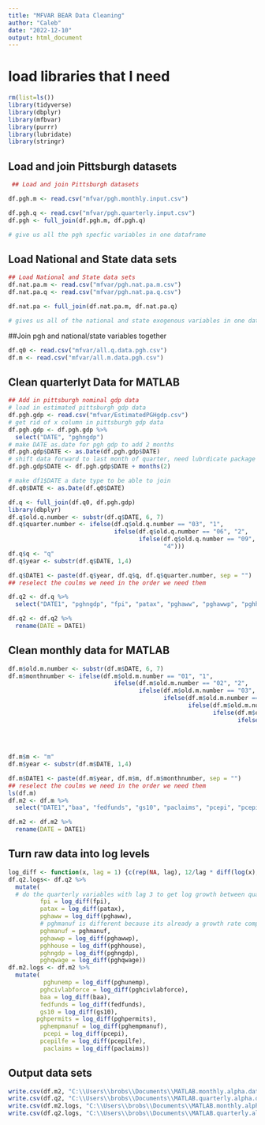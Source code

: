 ```yaml
---
title: "MFVAR BEAR Data Cleaning"
author: "Caleb"
date: "2022-12-10"
output: html_document
---
```


# load libraries that I need 
```r
rm(list=ls())
library(tidyverse) 
library(dbplyr) 
library(mfbvar) 
library(purrr)
library(lubridate)
library(stringr)
``` 
## Load and join Pittsburgh datasets 
```r
 ## Load and join Pittsburgh datasets 

df.pgh.m <- read.csv("mfvar/pgh.monthly.input.csv")

df.pgh.q <- read.csv("mfvar/pgh.quarterly.input.csv") 
df.pgh <- full_join(df.pgh.m, df.pgh.q)

# give us all the pgh specfic variables in one dataframe 
```
## Load National and State data sets 
```r
## Load National and State data sets 
df.nat.pa.m <- read.csv("mfvar/pgh.nat.pa.m.csv")
df.nat.pa.q <- read.csv("mfvar/pgh.nat.pa.q.csv") 

df.nat.pa <- full_join(df.nat.pa.m, df.nat.pa.q) 

# gives us all of the national and state exogenous variables in one dataframe 

```

##Join pgh and national/state variables together 
```r
df.q0 <- read.csv("mfvar/all.q.data.pgh.csv") 
df.m <- read.csv("mfvar/all.m.data.pgh.csv") 

```
## Clean quarterlyt Data for MATLAB 
```r
## Add in pittsburgh nominal gdp data 
# load in estimated pittsburgh gdp data 
df.pgh.gdp <- read.csv("mfvar/EstimatedPGHgdp.csv") 
# get rid of x column in pittsburgh gdp data 
df.pgh.gdp <- df.pgh.gdp %>% 
  select("DATE", "pghngdp") 
# make DATE as.date for pgh gdp to add 2 months 
df.pgh.gdp$DATE <- as.Date(df.pgh.gdp$DATE)
# shift data forward to last month of quarter, need lubrdicate package for months function 
df.pgh.gdp$DATE <- df.pgh.gdp$DATE + months(2)

# make df1$DATE a date type to be able to join 
df.q0$DATE <- as.Date(df.q0$DATE) 

df.q <- full_join(df.q0, df.pgh.gdp)
library(dbplyr)
df.q$old.q.number <- substr(df.q$DATE, 6, 7)
df.q$quarter.number <- ifelse(df.q$old.q.number == "03", "1", 
                              ifelse(df.q$old.q.number == "06", "2", 
                                     ifelse(df.q$old.q.number == "09", "3", 
                                            "4")))
df.q$q <- "q"
df.q$year <- substr(df.q$DATE, 1,4)

df.q$DATE1 <- paste(df.q$year, df.q$q, df.q$quarter.number, sep = "")
## reselect the coulms we need in the order we need them 

df.q2 <- df.q %>% 
  select("DATE1", "pghngdp", "fpi", "patax", "pghaww", "pghawwp", "pghhouse", "pghmanuf", "pghqwage")

df.q2 <- df.q2 %>% 
  rename(DATE = DATE1)
```
## Clean monthly data for MATLAB 
```r
df.m$old.m.number <- substr(df.m$DATE, 6, 7)
df.m$monthnumber <- ifelse(df.m$old.m.number == "01", "1", 
                              ifelse(df.m$old.m.number == "02", "2", 
                                     ifelse(df.m$old.m.number == "03", "3", 
                                            ifelse(df.m$old.m.number == "04", "4", 
                                                   ifelse(df.m$old.m.number == "05", "5",
                                                          ifelse(df.m$old.m.number == "06", "6",
                                                                 ifelse(df.m$old.m.number == "07", "7",
                                                                        ifelse(df.m$old.m.number == "08", "8",
                                                                               ifelse(df.m$old.m.number == "09", "9",
                                                                                      ifelse(df.m$old.m.number == "10", "10",
                                                                                             ifelse(df.m$old.m.number == "11", "11", "12")))))))))))
df.m$m <- "m"
df.m$year <- substr(df.m$DATE, 1,4)

df.m$DATE1 <- paste(df.m$year, df.m$m, df.m$monthnumber, sep = "")
## reselect the coulms we need in the order we need them 
ls(df.m)
df.m2 <- df.m %>% 
  select("DATE1","baa", "fedfunds", "gs10", "paclaims", "pcepi", "pcepilfe", "pghcivlabforce", "pghempmanuf", "pghpermits", "pghunemp")

df.m2 <- df.m2 %>% 
  rename(DATE = DATE1)
```
## Turn raw data into log levels 
```r

log_diff <- function(x, lag = 1) {c(rep(NA, lag), 12/lag * diff(log(x), lag = lag))} 
df.q2.logs<- df.q2 %>% 
  mutate( 
  # do the quarterly variables with lag 3 to get log growth between quarterly inputs  
         fpi = log_diff(fpi), 
         patax = log_diff(patax),
         pghaww = log_diff(pghaww), 
         # pghmanuf is different because its already a growth rate comparing this quarter from the year before, tried #log level but was negative so just went with raw value, something we need to discuss 
         pghmanuf = pghmanuf, 
         pghawwp = log_diff(pghawwp), 
         pghhouse = log_diff(pghhouse), 
         pghngdp = log_diff(pghngdp),
         pghqwage = log_diff(pghqwage)) 
df.m2.logs <- df.m2 %>% 
  mutate(
          pghunemp = log_diff(pghunemp),
         pghcivlabforce = log_diff(pghcivlabforce), 
         baa = log_diff(baa), 
         fedfunds = log_diff(fedfunds),
         gs10 = log_diff(gs10),
        pghpermits = log_diff(pghpermits),
         pghempmanuf = log_diff(pghempmanuf), 
          pcepi = log_diff(pcepi), 
         pcepilfe = log_diff(pcepilfe), 
          paclaims = log_diff(paclaims))
```
## Output data sets 
```r
write.csv(df.m2, "C:\\Users\\brobs\\Documents\\MATLAB.monthly.alpha.data.nonlog.csv")
write.csv(df.q2, "C:\\Users\\brobs\\Documents\\MATLAB.quarterly.alpha.data.nonlog.csv")
write.csv(df.m2.logs, "C:\\Users\\brobs\\Documents\\MATLAB.monthly.alpha.data.csv")
write.csv(df.q2.logs, "C:\\Users\\brobs\\Documents\\MATLAB.quarterly.alpha.data.csv")
```

